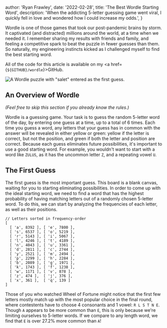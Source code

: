 
  author: 'Ryan Frawley',
  date: '2022-02-28',
  title: 'The Best Wordle Starting Word',
  description:
    'When the addicting 5-letter guessing game went viral, I quickly fell in love and wondered how I could increase my odds.',
}


Wordle is one of those games that took our post-pandemic brains by storm. It captivated (and distracted) millions around the world, at a time when we needed it. I remember sharing my results with friends and family, and feeling a competitive spark to beat the puzzle in fewer guesses than them. So naturally, my engineering instincts kicked as I challenged myself to find the best starting word.

All of the code for this article is available on my <a href={`${GITHUB}/wordle`}>GitHub</a>.

<Image src={wordle} alt="A Wordle puzzle with &quot;salet&quot; entered as the first guess." />

## An Overview of Wordle

*(Feel free to skip this section if you already know the rules.)*

Wordle is a guessing game. Your task is to guess the random 5-letter word of the day, by entering one guess at a time, up to a total of 6 times. Each time you guess a word, any letters that your guess has in common with the answer will be revealed in either yellow or green: yellow if the letter is correct, but not the position, and green if both the letter and position are correct. Because each guess eliminates future possibilities, it's important to use a good starting word. For example, you wouldn't want to start with a word like `ZULUS`, as it has the uncommon letter `Z`, and a repeating vowel `U`.

## The First Guess
The first guess is the most important guess. This board is a blank canvas, waiting for you to starting eliminating possibilities. In order to come up with the ideal starting word, we need to find a word that has the highest probability of having matching letters out of a randomly chosen 5-letter word. To do this, we can start by analyzing the frequencies of each letter, as well as their positions.

```
// Letters sorted in frequency-order
[
  [ 'a', 8392 ], [ 'e', 7800 ],
  [ 's', 6537 ], [ 'o', 5219 ],
  [ 'r', 5143 ], [ 'i', 5067 ],
  [ 'l', 4246 ], [ 't', 4189 ],
  [ 'n', 4043 ], [ 'u', 3361 ],
  [ 'd', 2811 ], [ 'c', 2744 ],
  [ 'y', 2521 ], [ 'm', 2494 ],
  [ 'p', 2299 ], [ 'h', 2284 ],
  [ 'b', 2089 ], [ 'g', 1971 ],
  [ 'k', 1743 ], [ 'f', 1238 ],
  [ 'w', 1171 ], [ 'v', 878 ],
  [ 'z', 474 ],  [ 'j', 376 ],
  [ 'x', 361 ],  [ 'q', 139 ]
]
```

Those of you who watched Wheel of Fortune might notice that the first few letters mostly match up with the most popular choice in the final round, where contestents have to choose 4 consonants and 1 vowel: `R L S T N E`. Though `A` appears to be more common than `E`, this is only because we're limiting ourselves to 5-letter words. If we compare to any length word, we find that `E` is over 27.2% more common than `A`!
